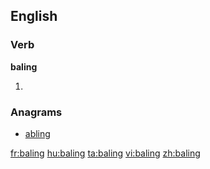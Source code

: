 ==English==

===Verb===
'''baling'''
# {{present participle of|bale}}

===Anagrams===
* [[abling#English|abling]]

[[fr:baling]]
[[hu:baling]]
[[ta:baling]]
[[vi:baling]]
[[zh:baling]]